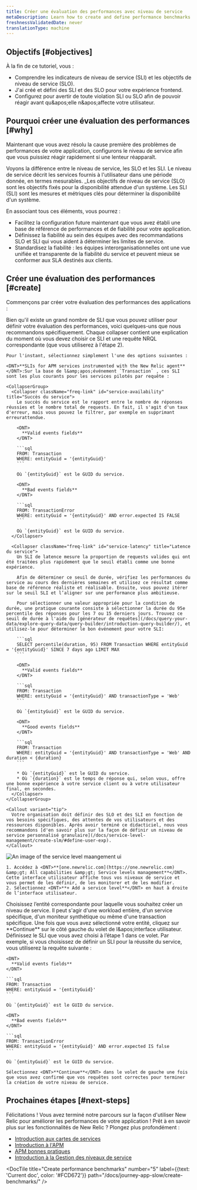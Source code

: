 ```yaml
---
title: Créer une évaluation des performances avec niveau de service
metaDescription: Learn how to create and define performance benchmarks with service levels.
freshnessValidatedDate: never
translationType: machine
---
```


## Objectifs [#objectives]

À la fin de ce tutoriel, vous :

* Comprendre les indicateurs de niveau de service (SLI) et les objectifs de niveau de service (SLO).
* J'ai créé et défini des SLI et des SLO pour votre expérience frontend.
* Configurez <InlinePopover type="alerts" />pour avertir de toute violation SLI ou SLO afin de pouvoir réagir avant qu&amp;apos;elle n&amp;apos;affecte votre utilisateur.

## Pourquoi créer une évaluation des performances [#why]

Maintenant que vous avez résolu la cause première des problèmes de performances de votre application, configurons le niveau de service afin que vous puissiez réagir rapidement si une lenteur réapparaît.

Voyons la différence entre le niveau de service, les SLO et les SLI. Le niveau de service décrit les services fournis à l'utilisateur dans une période donnée, en termes mesurables. \_Les objectifs de niveau de service (SLO) sont les objectifs fixés pour la disponibilité attendue d'un système. Les SLI (SLI) sont les mesures et métriques clés pour déterminer la disponibilité d'un système.

En associant tous ces éléments, vous pourrez :

* Facilitez la configuration future maintenant que vous avez établi une base de référence de performances et de fiabilité pour votre application.
* Définissez la fiabilité au sein des équipes avec des recommandations SLO et SLI qui vous aident à déterminer les limites de service.
* Standardisez la fiabilité : les équipes interorganisationnelles ont une vue unifiée et transparente de la fiabilité du service et peuvent mieux se conformer aux SLA destinés aux clients.

## Créer une évaluation des performances [#create]

Commençons par créer votre évaluation des performances des applications :

<Steps>
  <Step>
    Bien qu'il existe un grand nombre de SLI que vous pouvez utiliser pour définir votre évaluation des performances, voici quelques-uns que nous recommandons spécifiquement. Chaque collapser contient une explication du moment où vous devez choisir ce SLI et une requête NRQL correspondante (que vous utiliserez à l'étape 2).

    Pour l'instant, sélectionnez simplement l'une des options suivantes :

    <DNT>**SLIs for APM services instrumented with the New Relic agent**</DNT>:Sur la base de l&amp;apos;événement `Transaction` , ces SLI sont les plus courants pour les services pilotés par requête :

    <CollapserGroup>
      <Collapser className="freq-link" id="service-availability" title="Succès du service">
        Le succès du service est le rapport entre le nombre de réponses réussies et le nombre total de requests. En fait, il s'agit d'un taux d'erreur, mais vous pouvez le filtrer, par exemple en supprimant erreurattendue.

        <DNT>
          **Valid events fields**
        </DNT>

        ```sql
        FROM: Transaction
        WHERE: entityGuid = '{entityGuid}'
        ```

        Où `{entityGuid}` est le GUID du service.

        <DNT>
          **Bad events fields**
        </DNT>

        ```sql
        FROM: TransactionError
        WHERE: entityGuid = '{entityGuid}' AND error.expected IS FALSE
        ```

        Où `{entityGuid}` est le GUID du service.
      </Collapser>

      <Collapser className="freq-link" id="service-latency" title="Latence du service">
        Un SLI de latence mesure la proportion de requests valides qui ont été traitées plus rapidement que le seuil établi comme une bonne expérience.

        Afin de déterminer ce seuil de durée, vérifiez les performances du service au cours des dernières semaines et utilisez ce résultat comme base de référence réaliste et réalisable. Ensuite, vous pouvez itérer sur le seuil SLI et l’aligner sur une performance plus ambitieuse.

        Pour sélectionner une valeur appropriée pour la condition de durée, une pratique courante consiste à sélectionner la durée du 95e percentile des réponses pour les 7 ou 15 derniers jours. Trouvez ce seuil de durée à l'aide du [générateur de requêtes](/docs/query-your-data/explore-query-data/query-builder/introduction-query-builder/), et utilisez-le pour déterminer le bon événement pour votre SLI:

        ```sql
        SELECT percentile(duration, 95) FROM Transaction WHERE entityGuid = '{entityGuid}' SINCE 7 days ago LIMIT MAX
        ```

        <DNT>
          **Valid events fields**
        </DNT>

        ```sql
        FROM: Transaction
        WHERE: entityGuid = '{entityGuid}' AND transactionType = 'Web'
        ```

        Où `{entityGuid}` est le GUID du service.

        <DNT>
          **Good events fields**
        </DNT>

        ```sql
        FROM: Transaction
        WHERE: entityGuid = '{entityGuid}' AND transactionType = 'Web' AND duration < {duration}
        ```

        * Où `{entityGuid}` est le GUID du service.
        * Où `{duration}` est le temps de réponse qui, selon vous, offre une bonne expérience à votre service client ou à votre utilisateur final, en secondes.
      </Collapser>
    </CollapserGroup>

    <Callout variant="tip">
      Votre organisation doit définir des SLO et des SLI en fonction de vos besoins spécifiques, des attentes de vos utilisateurs et des ressources disponibles. Après avoir terminé ce didacticiel, nous vous recommandons [d'en savoir plus sur la façon de définir un niveau de service personnalisé granulaire](/docs/service-level-management/create-slm/#define-user-exp).
    </Callout>
  </Step>

  <Step>
    <img title="SLI ui" alt="An image of the service level maangement ui" src="/images/sonic_screenshot-full_sli-ui-overview.webp" />

    1. Accédez à <DNT>**[one.newrelic.com](https://one.newrelic.com) &amp;gt; All capabilities &amp;gt; Service levels management**</DNT>. Cette interface utilisateur affiche tous vos niveaux de service et vous permet de les définir, de les monitorer et de les modifier.
    2. Sélectionnez <DNT>**+ Add a service level**</DNT> en haut à droite de l’interface utilisateur.
  </Step>

  <Step>
    Choisissez l’entité correspondante pour laquelle vous souhaitez créer un niveau de service. Il peut s'agir d'une workload entière, d'un service spécifique, d'un moniteur synthétique ou même d'une transaction spécifique. Une fois que vous avez sélectionné votre entité, cliquez sur <DNT>**Continue**</DNT> sur le côté gauche du volet de l&amp;apos;interface utilisateur.
  </Step>

  <Step>
    Définissez le SLI que vous avez choisi à l’étape 1 dans ce volet. Par exemple, si vous choisissez de définir un SLI pour la réussite du service, vous utiliserez la requête suivante :

    <DNT>
      **Valid events fields**
    </DNT>

    ```sql
    FROM: Transaction
    WHERE: entityGuid = '{entityGuid}'
    ```

    Où `{entityGuid}` est le GUID du service.

    <DNT>
      **Bad events fields**
    </DNT>

    ```sql
    FROM: TransactionError
    WHERE: entityGuid = '{entityGuid}' AND error.expected IS false
    ```

    Où `{entityGuid}` est le GUID du service.

    Sélectionnez <DNT>**Continue**</DNT> dans le volet de gauche une fois que vous avez confirmé que vos requêtes sont correctes pour terminer la création de votre niveau de service.
  </Step>
</Steps>

## Prochaines étapes [#next-steps]

Félicitations ! Vous avez terminé notre parcours sur la façon d'utiliser New Relic pour améliorer les performances de votre application ! Prêt à en savoir plus sur les fonctionnalités de New Relic ? Plongez plus profondément :

* [Introduction aux cartes de services](/docs/new-relic-solutions/new-relic-one/ui-data/service-maps/introduction-service-maps/)
* [Introduction à l'APM](/introduction-apm/)
* [APM bonnes pratiques](/docs/new-relic-solutions/best-practices-guides/full-stack-observability/apm-best-practices-guide/)
* [Introduction à la Gestion des niveaux de service](/docs/service-level-management/intro-slm/)

<DocTiles numbered>
  <DocTile title="Prepare to triage your application" path="/docs/journey-app-slow/root-causes" />

  <DocTile title="Identify problematic transactions" path="/docs/journey-app-slow/problematic-transactions" />
</DocTiles>

<DocTiles>
  <DocTile title="Identify slow database queries" number="3" path="/docs/journey-app-slow/slow-database-queries" />

  <DocTile title="Identify slow external services" number="4" path="/docs/journey-app-slow/external-services" />

  <DocTile title="Create performance benchmarks" number="5" label={{text: 'Current doc', color: '#FCD672'}} path="/docs/journey-app-slow/create-benchmarks/" />
</DocTiles>